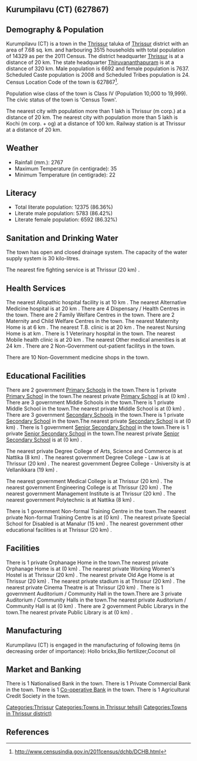 {{Infobox settlement
| name=Kurumpilavu (CT)
| native_name=
| native_name_lang=
| other_name=
| nickname=
| settlement_type=Town
| image_skyline=
| image_alt=
| image_caption=
| pushpin_map=India Kerala
| pushpin_label_position=right
| pushpin_map_alt=
| pushpin_map_caption=Location in Kerala, India
| latd=
| latm=
| lats=
| latNS=
| longd=
| longm=
| longs=
| longEW=
| coordinates_display=inline,title
| subdivision_type=Country
| subdivision_name={{flag|India}}
| subdivision_type1=[[States and territories of India|State]]
| subdivision_name1=Kerala 
| subdivision_type2=[[List of districts of India|District]]
| subdivision_name2=Thrissur
| subdivision_type3=Tahsil
| subdivision_name3=Thrissur
| website=
| established_title=<!-- Established -->
| established_date=
| founder=
| named_for=
| government_type=
| governing_body=
| unit_pref=Metric
| area_footnotes=
| area_rank=
| area_total_km2=7.68
| elevation_footnotes=
| elevation_m=
| population_total=14329
| population_as_of=2011
| population_rank=
| population_density_km2=1865
| population_demonym=
| population_footnotes=
| demographics_type1=Languages=
| demographics1_title1=Official=
| demographics1_info1=[[Malayalam language|Malayalam]]
| timezone1=[[Indian Standard Time|IST]]
| utc_offset1==+5:30
| postal_code_type=[[Postal Index Number|PIN]]
| postal_code=
| area_code_type=Telephone code
| area_code=
| registration_plate=
| blank1_name_sec1=Nearest city
| blank1_info_sec1=[[Thrissur (m corp.)]]
| blank2_name_sec1=[[Human sex ratio|Sex ratio]]
| blank2_info_sec1=1141
| blank3_name_sec1=Literacy
| blank3_info_sec1=86.36%
| blank1_name_sec2=[[2011 Census of India|2011 census]] code
| blank1_info_sec2=627867
| footnotes=
}}

== Kurumpilavu (CT) (627867) ==

== Demography & Population ==

Kurumpilavu (CT) is a town in the [[Thrissur]] taluka of [[Thrissur]] district with an area of 7.68 sq. km. and harbouring 3515 households with total population of 14329 as per the 2011 Census. The district headquarter [[Thrissur]] is at a distance of 20 km. The state headquarter [[Thiruvananthapuram]] is at a distance of 320 km. Male population is 6692 and female population is 7637. Scheduled Caste population is 2008 and Scheduled Tribes population is 24. Census Location Code of the town is 627867<ref>http://www.censusindia.gov.in/2011census/dchb/DCHB.html</ref>.

Population wise class of the town is Class IV (Population 10,000 to 19,999).
The civic status of the town is 'Census Town'.

The nearest city with population more than 1 lakh is Thrissur (m corp.) at a distance of 20 km. The nearest city with population more than 5 lakh is Kochi (m corp. + og)  at a distance of 100 km. Railway station is at Thrissur at a distance of 20 km.


== Weather ==  
* Rainfall (mm.): 2767 
* Maximum Temperature (in centigrade): 35
* Minimum Temperature (in centigrade): 22


== Literacy ==  
* Total literate population: 12375 (86.36%)
* Literate male population: 5783 (86.42%)
* Literate female population: 6592 (86.32%)


== Sanitation and Drinking Water ==  
The town has open and closed drainage system.
The capacity of the water supply system is 30 kilo-litres.

The nearest fire fighting service is at Thrissur (20 km) .


== Health Services ==
The nearest Allopathic hospital facility is at 10 km .
The nearest Alternative Medicine hospital is at 20 km .
There are 4 Dispensary / Health Centres in the town.
There are 2 Family Welfare Centres in the town.
There are 2 Maternity and Child Welfare Centres in the town.
The nearest Maternity Home is at 6 km .
The nearest T.B. clinic is at 20 km .
The nearest Nursing Home is at  km .
There is 1 Veterinary hospital in the town.
The nearest Mobile health clinic is at 20 km .
The nearest Other medical amenities is at 24 km .
There are 2 Non-Government out-patient facilitys in the town.


There are 10 Non-Government medicine shops in the town.


== Educational Facilities ==
There are 2 government [[Primary School]]s in the town.There is 1 private [[Primary School]] in the town.The nearest private [[Primary School]] is at  (0 km) .
There are 3 government Middle Schools in the town.There is 1 private Middle School in the town.The nearest private Middle School is at  (0 km) .
There are 3 government [[Secondary School]]s in the town.There is 1 private [[Secondary School]] in the town.The nearest private [[Secondary School]] is at  (0 km) .
There is 1 government [[Senior Secondary School]] in the town.There is 1 private [[Senior Secondary School]] in the town.The nearest private [[Senior Secondary School]] is at  (0 km) .
 
 
 
 
 
The nearest private Degree College of Arts, Science and Commerce is at Nattika (8 km) .
The nearest government Degree College - Law is at Thrissur (20 km) .
The nearest government Degree College - University is at Vellanikkara (19 km) .
 
The nearest government Medical College is at Thrissur (20 km) .
The nearest government Engineering College is at Thrissur (20 km) .
The nearest government Management Institute is at Thrissur (20 km) .
The nearest government Polytechnic is at Nattika (8 km) .
 
There is 1 government Non-formal Training Centre in the town.The nearest private Non-formal Training Centre is at  (0 km) .
The nearest private Special School for Disabled is at Manalur (15 km) .
The nearest government other educational facilities is at Thrissur (20 km) .


== Facilities ==
There is 1 private Orphanage Home in the town.The nearest private Orphanage Home is at  (0 km) .
The nearest private Working Women's Hostel is at Thrissur (20 km) .
The nearest private Old Age Home is at Thrissur (20 km) .
The nearest private stadium is at Thrissur (20 km) .
The nearest private Cinema Theatre is at Thrissur (20 km) .
There is 1 government Auditorium / Community Hall in the town.There are 3 private Auditorium / Community Halls in the town.The nearest private Auditorium / Community Hall is at  (0 km) .
There are 2 government Public Librarys in the town.The nearest private Public Library is at  (0 km) .


== Manufacturing ==
Kurumpilavu (CT) is engaged in the manufacturing of following items (in decreasing order of importance): Hollo bricks,Bio fertilizer,Coconut oil


== Market and Banking ==
There is 1 Nationalised Bank in the town.
There is 1 Private Commercial Bank in the town.
There is 1 [[Co-operative Bank]] in the town.
There is 1 Agricultural Credit Society in the town.



[[Categories:Thrissur]]
[[Categories:Towns in Thrissur tehsil)]]
[[Categories:Towns in Thrissur district)]]


== References ==
{{Reflist}}


